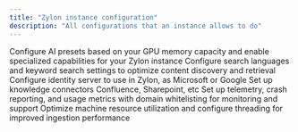 ```yaml
---
title: "Zylon instance configuration"
description: "All configurations that an instance allows to do"
---
```


<CardGroup cols={2}>
  <Card title="AI Presets" icon="laptop" href="/operator-manual/configuration/ai-presets">
    Configure AI presets based on your GPU memory capacity and enable specialized capabilities for your Zylon instance
  </Card>
  <Card title="Search" icon="magnifying-glass" href="/operator-manual/configuration/search">
    Configure search languages and keyword search settings to optimize content discovery and retrieval
  </Card>
  <Card title="OpenID" icon="link" href="/operator-manual/openid">
    Configure identity server to use in Zylon, as Microsoft or Google
  </Card>
  <Card title="Knowledge Connectors" icon="lock" href="/operator-manual/knowledge-base/index">
    Set up knowledge connectors Confluence, Sharepoint, etc
  </Card>
  <Card title="Observability" icon="chart-line" href="/operator-manual/configuration/observability">
    Set up telemetry, crash reporting, and usage metrics with domain whitelisting for monitoring and support
  </Card>
  <Card title="Performance Tweaks" icon="gauge-high" href="/operator-manual/configuration/performance">
    Optimize machine resource utilization and configure threading for improved ingestion performance
  </Card>
</CardGroup>